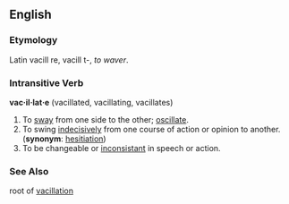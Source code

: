 ==English==
===Etymology===
Latin vacill re, vacill t-, ''to waver''.

===Intransitive Verb===
'''vac·il·lat·e''' (vacillated, vacillating, vacillates)

#To [[sway]] from one side to the other; [[oscillate]]. 
#To swing [[indecisively]] from one course of action or opinion to another. ('''synonym''': [[hesitiation]])
#To be changeable or [[inconsistant]] in speech or action.

===See Also===
root of [[vacillation]]